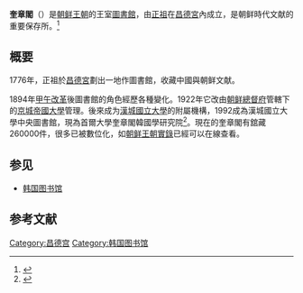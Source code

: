 {{About|朝鲜半岛的藏书机构|中国元朝藏书机构|元朝奎章阁|别名奎章阁的古籍检索网站|中国古典文献资源导航系统}}
{{Infobox Korean name
| hangul    =규장각
| hanja     =奎章閣
| rr        =Gyujanggak
| mr        =Kyujanggak
| koreanipa =
| context   =
| image     =Kyujanggak.JPG
| caption   =1910年前的奎章閣
}}
'''奎章閣'''（{{kor|규장각}}）是[[朝鲜王朝|朝鲜王朝]]的王室[[圖書館|圖書館]]，由[[朝鮮正祖|正祖]]在[[昌德宮|昌德宮]]內成立，是朝鲜時代文献的重要保存所。<ref>{{Cite encyclopedia|last=權敬美|title=奎章閣（韓國）|encyclopedia=[[圖書館學與資訊科學大辭典|圖書館學與資訊科學大辭典]]|date=1995|url=https://terms.naer.edu.tw/about/|via=雙語詞彙、學術名詞暨辭書資訊網|access-date=2022-05-26|archive-date=2022-06-11|archive-url=https://web.archive.org/web/20220611171513/https://terms.naer.edu.tw/about/}}</ref>

== 概要 ==
1776年，正祖於[[昌德宮|昌德宮]]劃出一地作圖書館，收藏中國與朝鲜文献。

1894年[[甲午改革|甲午改革]]後圖書館的角色經歷各種變化。1922年它改由[[朝鲜總督府|朝鲜總督府]]管轄下的[[京城帝國大學|京城帝國大學]]管理。後來成为[[漢城國立大學|漢城國立大學]]的附屬機構，1992成為漢城國立大學中央圖書館，現為首爾大學奎章閣韓國學研究院<ref>{{Cite web |url=http://kyujanggak.snu.ac.kr/home/main.do?siteCd=KYU |title=存档副本 |access-date=2016-12-31 |archive-date=2020-11-28 |archive-url=https://web.archive.org/web/20201128110854/http://kyujanggak.snu.ac.kr/home/main.do?siteCd=KYU |dead-url=no }}</ref>。現在的奎章閣有舘藏260000件，很多已被數位化，如[[朝鲜王朝實錄|朝鲜王朝實錄]]已經可以在線查看。

==参见==
*[[韩国图书馆|韩国图书馆]]

== 参考文献 ==
{{Reflist|2}}

[[Category:昌德宫|Category:昌德宫]]
[[Category:韩国图书馆|Category:韩国图书馆]]
